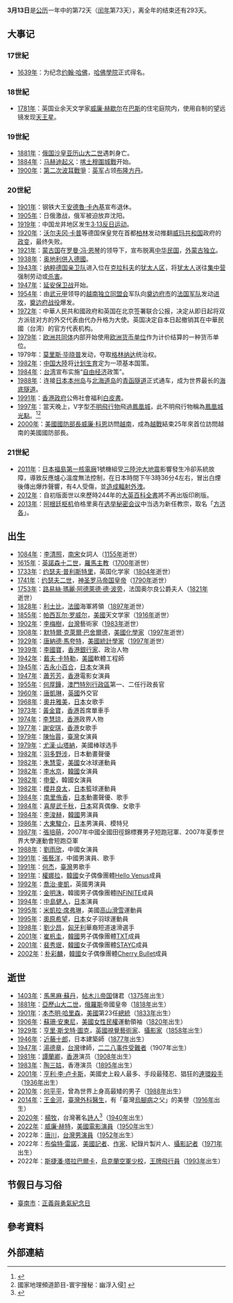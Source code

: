{{noteTA
|G1=地名
|G2=美國總統
|G3=USState
|G4=Popes
|1=zh-tw:威廉·赫雪爾; zh-cn:威廉·赫歇尔; zh-hk:威廉·赫歇爾; zh-sg:威廉·赫谢尔;
|2=zh-hant:第二次波耳戰爭; zh-hans:第二次布尔战争;
|3=zh-tw:核電廠; zh-hant:核電站; zh-hans:核電站;
|4=zh-hans:布隆方丹;zh-hk:布隆方丹;zh-tw:布隆泉;
|5=zh-hans:格林纳达;zh-hk:格林納達;zh-tw:格瑞那達;
}}
{{DayInMonth|3}}
'''3月13日'''是[[公历|公历]]一年中的第72天（[[闰年|闰年]]第73天），离全年的结束还有293天。								

== 大事记 ==
=== 17世紀 ===
* [[1639年|1639年]]：为纪念[[约翰·哈佛|约翰·哈佛]]，[[哈佛大学|哈佛學院]]正式得名。

=== 18世紀 ===
* [[1781年|1781年]]：英国业余天文学家[[威廉·赫歇尔|威廉·赫歇尔]]在[[巴斯_(萨默塞特郡)|巴斯]]的住宅庭院内，使用自制的望远镜发现[[天王星|天王星]]。

=== 19世紀 ===
* [[1881年|1881年]]：[[俄国沙皇|俄国沙皇]][[亚历山大二世_(俄国)|亚历山大二世]]遇刺身亡。
* [[1884年|1884年]]：[[馬赫迪戰爭|马赫迪起义]]：[[喀土穆圍城戰|喀土穆圍城戰]]开始。
* [[1900年|1900年]]：[[第二次波耳戰爭|第二次波耳戰爭]]：[[英军|英军]]占领[[布隆方丹|布隆方丹]]。

=== 20世紀 ===
* [[1901年|1901年]]：钢铁大王[[安德魯·卡內基|安德魯·卡內基]]宣布退休。
* [[1905年|1905年]]：日俄激战，俄军被迫放弃沈阳。
* [[1919年|1919年]]：中国龙井地区发生[[3·13反日运动|3·13反日运动]]。
* [[1920年|1920年]]：[[沃尔夫冈·卡普|沃尔夫冈·卡普]]等德国保皇党在首都[[柏林|柏林]]发动推翻[[威玛共和国|威玛共和国]]政府的[[卡普政变|政变]]，最终失败。
* [[1921年|1921年]]：[[蒙古国|蒙古国]]在[[罗曼·冯·恩琴|罗曼·冯·恩琴]]的领导下，宣布脱离[[中华民国|中华民国]]，[[外蒙古独立|外蒙古独立]]。
* [[1938年|1938年]]：[[德奧合併|奥地利併入德國]]。
* [[1943年|1943年]]：[[纳粹德国|纳粹德国]][[亲卫队|亲卫队]]进入位在[[克拉科夫|克拉科夫]]的[[克拉科夫犹太人区|犹太人区]]，将[[犹太人|犹太人]]送往[[集中营|集中营]]强制劳动或[[纳粹大屠杀|杀害]]。
* [[1947年|1947年]]：[[延安保卫战|延安保卫战]]开始。
* [[1954年|1954年]]：由[[武元甲|武元甲]]领导的[[越南独立同盟会|越南独立同盟会]]军队向[[奠边府市|奠边府市]]的[[法国军事|法国军队]]发动[[第一次印度支那战争|进攻]]，[[奠边府战役|奠边府战役]]爆发。
* [[1972年|1972年]]：中華人民共和國政府和英国在北京签署联合公报，决定从即日起将双方派驻对方的外交代表由代办升格为大使。英国决定自本日起撤销其在中華民國（台湾）的官方代表机构。
* [[1979年|1979年]]：[[欧洲共同体|欧洲共同体]]内部开始使用[[欧洲货币单位|欧洲货币单位]]作为计价结算的一种货币单位。
* 1979年：[[莫里斯·毕晓普|莫里斯·毕晓普]]发动{{tsl|en|Article Name|New Jewel Movement|政变}}，夺取[[格林纳达|格林纳达]]统治权。
* [[1982年|1982年]]：[[中国大陸|中国大陸]]将[[计划生育政策|计划生育]]定为一项基本国策。
* [[1984年|1984年]]：[[中華民國自由地區|台湾]]宣布实施“[[自由经济|自由经济]]政策”。
* [[1988年|1988年]]：连接[[日本|日本]][[本州岛|本州岛]]与[[北海道岛|北海道岛]]的[[青函隧道|青函隧道]]正式通车，成为世界最长的[[海底隧道|海底隧道]]。
* [[1991年|1991年]]：[[香港政府|香港政府]]公佈社會福利[[白皮書|白皮書]]。
* [[1997年|1997年]]：當天晚上，V字型[[不明飛行物|不明飛行物]]飛過[[鳳凰城|鳳凰城]]，此不明飛行物稱為[[鳳凰城光點|鳳凰城光點]]。<ref>{{Cite web |url=http://www.tvbs.com.tw/news/news_list.asp?no=sunkiss20070322223707 |title=鳳凰城幽浮事件－州長：我也看到！ | accessdate=2012-09-09 |archive-date=2020-09-19 |archive-url=https://web.archive.org/web/20200919221229/https://www.tvbs.com.tw/news/news_list.asp?no=sunkiss20070322223707 |dead-url=no }}</ref><ref>國家地理頻道節目-寰宇搜秘：幽浮入侵[http://www.tudou.com/programs/view/WpLXhygE8Uc/] {{Wayback|url=http://www.tudou.com/programs/view/WpLXhygE8Uc/ |date=20160310132519 }}</ref> 
* [[2000年|2000年]]：[[美國國防部長|美國國防部長]][[威廉·科恩|威廉·科恩]]訪問[[越南|越南]]，成為[[越戰|越戰]]結束25年來首位訪問越南的美國國防部長。

=== 21世紀 ===
* [[2011年|2011年]]：[[日本|日本]][[福岛县|福島]][[福島第一核電廠|第一核電廠]]1號機組受[[2011年日本東北地方太平洋近海地震|三陸沖大地震]]影響發生冷卻系統故障，導致反應爐心溫度無法控制，在日本時間下午3時36分4左右，冒出白煙後傳出爆炸聲響，有4人受傷，並[[福島第一核電廠事故|造成輻射外洩]]。
* [[2012年|2012年]]：自初版面世以來歷時244年的[[大英百科全書|大英百科全書]]將不再出版印刷版。
* [[2013年|2013年]]：[[阿根廷|阿根廷]][[枢机|枢机]]伯格里奥在[[2013年教宗选举秘密会议|选举秘密会议]]中当选为新任教宗，取名「[[方济各_(教宗)|方济各]]」。

==出生==
* [[1084年|1084年]]：[[李清照|李清照]]，[[南宋|南宋]]女詞人（[[1155年|1155年]]逝世）
* [[1615年|1615年]]：[[英諾森十二世|英諾森十二世]]，[[羅馬主教|羅馬主教]]（[[1700年|1700年]]逝世）
* [[1733年|1733年]]：[[约瑟夫·普利斯特里|约瑟夫·普利斯特里]]，英国化学家（[[1804年|1804年]]逝世）
* [[1741年|1741年]]：[[約瑟夫二世_(神聖羅馬帝國)|约瑟夫二世]]，[[神圣罗马帝国|神圣罗马帝国]][[皇帝|皇帝]]（[[1790年|1790年]]逝世）
* [[1753年|1753年]]：[[路易絲·瑪麗·阿德萊德·德·波旁|路易絲·瑪麗·阿德萊德·德·波旁]]，法国奥尔良公爵夫人（[[1821年|1821年]]逝世）
* [[1828年|1828年]]：[[利士比|利士比]]，[[法國|法國]]海軍將領（[[1897年|1897年]]逝世）
* [[1855年|1855年]]：[[帕西瓦尔·罗威尔|帕西瓦尔·罗威尔]]，[[美國|美國]]天文学家（[[1916年|1916年]]逝世）
* [[1902年|1902年]]：[[李梅樹|李梅樹]]，[[台灣|台灣]]藝術家（[[1983年|1983年]]逝世）
* [[1908年|1908年]]：[[默特爾·克萊爾·巴舍爾德|默特爾·克萊爾·巴舍爾德]]，[[美國|美國]][[化學家|化學家]]（[[1997年|1997年]]逝世）
* [[1929年|1929年]]：[[唐納德·馬夸特|唐納德·馬夸特]]，[[美國|美國]][[統計學家|統計學家]]（[[1997年|1997年]]逝世）
* [[1939年|1939年]]：[[李國寶|李國寶]]，[[香港|香港]][[銀行家|銀行家]]、政治人物
* [[1942年|1942年]]：[[戴夫·卡特勒|戴夫·卡特勒]]，[[美國|美國]]軟體工程師
* [[1945年|1945年]]：[[吉永小百合|吉永小百合]]，[[日本|日本]]女演員
* [[1947年|1947年]]：[[蕭芳芳|蕭芳芳]]，[[香港|香港]]電影女演員
* [[1955年|1955年]]：[[何厚鏵|何厚鏵]]，[[澳門特別行政區|澳門特別行政區]]第一、二任行政長官
* [[1960年|1960年]]：[[唐凱琳_(英國外交官)|唐凱琳]]，[[英國|英國]]外交官
* [[1968年|1968年]]：[[奧井雅美|奧井雅美]]，[[日本|日本]]女歌手
* [[1973年|1973年]]：[[黃金寶|黃金寶]]，[[香港|香港]]首席單車手
* [[1974年|1974年]]：[[李慧琼|李慧琼]]，[[香港|香港]]政界人物
* [[1977年|1977年]]：[[謝安琪|謝安琪]]，[[香港|香港]]女歌手
* [[1979年|1979年]]：[[陳怡蓉|陳怡蓉]]，[[臺灣|臺灣]]女演員
* [[1979年|1979年]]：[[尤漢·山塔納|尤漢·山塔納]]，美國棒球选手
* [[1982年|1982年]]：[[羽多野涉|羽多野涉]]，日本動畫聲優
* [[1982年|1982年]]：[[朱慧雯|朱慧雯]]，[[美國|美國]]女冰球運動員
* [[1982年|1982年]]：[[李水京|李水京]]，[[韓國|韓國]]女演員
* [[1982年|1982年]]：[[申愛|申愛]]，韓國女演員
* [[1982年|1982年]]：[[櫻井良太|櫻井良太]]，[[日本|日本]]籃球運動員
* [[1984年|1984年]]：[[南里侑香|南里侑香]]，[[日本|日本]]動畫聲優、歌手
* [[1984年|1984年]]：[[喜屋武千秋|喜屋武千秋]]，[[日本|日本]]寫真偶像、女歌手
* [[1984年|1984年]]：[[李浚赫|李浚赫]]，[[韓國|韓國]]男演員
* [[1986年|1986年]]：[[大東駿介|大東駿介]]，[[日本|日本]]男演員、模特兒
* [[1987年|1987年]]：[[張培萌|張培萌]]，2007年中國全國田徑錦標賽男子短跑冠軍、2007年夏季世界大學運動會短跑亞軍
* [[1988年|1988年]]：[[劉雨欣|劉雨欣]]，中國女演員
* [[1991年|1991年]]：[[張藝洋|張藝洋]]，中國男演員、歌手
* [[1991年|1991年]]：[[何杰_(艺人)|何杰]]，[[臺灣|臺灣]]男歌手
* [[1991年|1991年]]：[[權娜拉|權娜拉]]，[[韓國|韓國]]女子偶像團體[[Hello_Venus|Hello Venus]]成員
* [[1992年|1992年]]：[[乔治·麦凯_(演员)|喬治·麥凱]]，英國男演員
* [[1992年|1992年]]：[[金明洙|金明洙]]，韓國男子偶像團體[[INFINITE|INFINITE]]成員
* [[1994年|1994年]]：[[中島健人|中島健人]]，[[日本|日本]]演員
* [[1995年|1995年]]：[[米凱拉·席弗琳|米凱拉·席弗琳]]，美國[[高山滑雪|高山滑雪]]運動員
* [[1995年|1995年]]：[[奧原希望|奧原希望]]，[[日本|日本]]女子羽球運動員
* [[1998年|1998年]]：[[劉少昂|劉少昂]]，[[匈牙利|匈牙利]]華裔短道速滑選手
* [[2001年|2001年]]：[[崔杋圭|崔杋圭]]，[[韓國|韓國]]男子偶像團體[[TOMORROW_X_TOGETHER|TXT]]成員
* [[2001年|2001年]]：[[裴秀珉|裴秀珉]]，[[韓國|韓國]]女子偶像團體[[STAYC|STAYC]]成員
* [[2002年|2002年]]：[[彩麟|朴彩麟]]，[[韓國|韓國]]女子偶像團體[[Cherry_Bullet|Cherry Bullet]]成員

== 逝世 ==
* [[1403年|1403年]]：[[馬黑麻·蘇丹|馬黑麻·蘇丹]]，[[帖木儿帝国|帖木儿帝国]]儲君（[[1375年|1375年]]出生）
* [[1881年|1881年]]：[[亞歷山大二世_(俄國)|亞歷山大二世]]，[[俄羅斯|俄羅斯]]帝國皇帝（[[1818年|1818年]]出生）						
* [[1901年|1901年]]：[[本杰明·哈里森|本杰明·哈里森]]，[[美國|美國]]第23任[[美國總統|總統]]（[[1833年|1833年]]出生）	
* [[1906年|1906年]]：[[蘇珊·安東尼|蘇珊·安東尼]]，[[美國|美國]][[女權|女性民權]]運動領袖（[[1820年|1820年]]出生）	
* [[1929年|1929年]]：[[亨里·斯戈特·圖克|亨里·斯戈特·圖克]]，[[英國|英國]][[視覺藝術家|視覺藝術家]]、[[攝影家|攝影家]]（[[1858年|1858年]]出生）
* [[1946年|1946年]]：[[近藤十郎|近藤十郎]]，日本建築師（[[1877年|1877年]]出生）
* [[1947年|1947年]]：[[湯德章|湯德章]]，[[台灣|台灣]]律師，[[二二八事件受難者列表|二二八事件受難者]]（1907年出生）	
* [[1981年|1981年]]：[[譚蘭卿|譚蘭卿]]，[[香港|香港]]演员（[[1908年|1908年]]出生）
* [[1983年|1983年]]：[[陶三姑|陶三姑]]，香港演员（[[1895年|1895年]]出生）
* [[2001年|2001年]]：[[亨利·李·卢卡斯|亨利·李·卢卡斯]]，美國史上殺人最多、手段最殘忍、猖狂的[[連環殺手|連環殺手]]（[[1936年|1936年]]出生）
* [[2010年|2010年]]：[[何平平|何平平]]，曾為世界上身高最矮的男子（[[1988年|1988年]]出生）
* [[2014年|2014年]]：[[王金河|王金河]]，[[臺灣|臺灣]][[外科醫生|外科醫生]]，有「臺灣[[烏腳病|烏腳病]]之父」的美譽（[[1916年|1916年]]出生）
* [[2020年|2020年]]：[[楊牧_(臺灣)|楊牧]]，台灣著名[[詩人|詩人]]<ref>{{cite news | author = 凌美雪 | title = 詩人楊牧病逝享壽80歲 不辦公開告別式 | publisher = [[自由時報|自由時報]] | url = https://ent.ltn.com.tw/news/breakingnews/3099046 | date = 2020-03-13 | accessdate = 2020-03-17 | language = zh-tw | archive-date = 2021-01-03 | archive-url = https://web.archive.org/web/20210103222043/https://ent.ltn.com.tw/news/breakingnews/3099046 | dead-url = no }}</ref>（[[1940年|1940年]]出生）
* [[2022年|2022年]]：[[威廉·赫特|威廉·赫特]]，[[美國|美國]][[電影演員|電影演員]]（[[1950年|1950年]]出生）
* 2022年：[[唐川|唐川]]，[[台灣|台灣]][[男演員|男演員]]（[[1952年|1952年]]出生）
* 2022年：[[布倫特·雷諾|布倫特·雷諾]]，[[美國|美國]][[記者|記者]]、[[作家|作家]]、紀錄片製片人、[[攝影記者|攝影記者]]（[[1971年|1971年]]出生）
* 2022年：[[斯捷潘·塔拉巴爾卡|斯捷潘·塔拉巴爾卡]]，[[烏克蘭|烏克蘭]][[烏克蘭空軍|空軍]][[少校|少校]]，[[王牌飛行員|王牌飛行員]]（[[1993年|1993年]]出生）

== 节假日与习俗 ==
* {{TWN}}[[臺南市|臺南市]]：[[湯德章|正義與勇氣紀念日]]

== 參考資料 ==
{{Reflist}}

== 外部連結 ==

{{commons|Category:13 March}}
{{月份}}